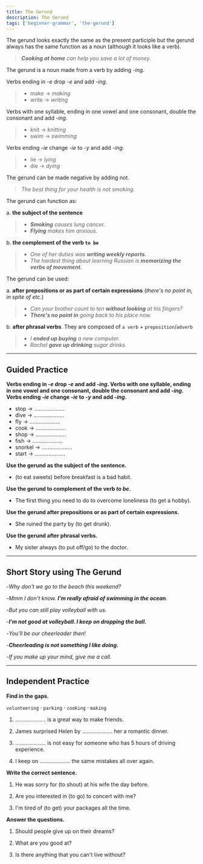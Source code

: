 ```yaml
---
title: The Gerund
description: The Gerund
tags: ['beginner-grammar', 'the-gerund']
---
```



The gerund looks exactly the same as the present participle but the gerund always has the same function as a noun (although it looks like a verb).

> _**Cooking at home** can help you save a lot of money._

The gerund is a noun made from a verb by adding -_ing_.

Verbs ending in -_e_ drop -_e_ and add -_ing_.

> - make → _making_
> - write → _writing_

Verbs with one syllable, ending in one vowel and one consonant, double the consonant and add -_ing_.

> - knit → _knitting_
> - swim → _swimming_

Verbs ending -_ie_ change -_ie_ to -_y_ and add -_ing_.

> - lie → _lying_
> - die → _dying_

The gerund can be made negative by adding not.

> _The best thing for your health is not smoking._

The gerund can function as:

a. **the subject of the sentence**

> - _**Smoking** causes lung cancer._
> - _**Flying** makes him anxious._

b. **the complement of the verb `to be`**

> - _One of her duties was **writing weekly reports.**_
> - _The hardest thing about learning Russian is **memorizing the verbs of movement.**_

The gerund can be used:

a. **after prepositions or as part of certain expressions** (_there's no point in, in spite of etc_.)

> - _Can your brother count to ten **without looking** at his fingers?_
> - _**There's no point in** going back to his place now._

b. **after phrasal verbs**. They are composed of `a verb` + `preposition`/`adverb`

> - _I **ended up buying** a new computer._
> - _Rachel **gave up drinking** sugar drinks._

---

## Guided Practice

**Verbs ending in -_e_ drop -_e_ and add -_ing_. Verbs with one syllable, ending in one vowel and one consonant, double the consonant and add -_ing_. Verbs ending -_ie_ change -_ie_ to -_y_ and add -_ing_.**

- stop → .................... <InfoTooltip label="stopping" />
- dive → .................... <InfoTooltip label="diving" />
- fly → .................... <InfoTooltip label="flying" />
- cook → .................... <InfoTooltip label="cooking" />
- shop → .................... <InfoTooltip label="shopping" />
- fish → .................... <InfoTooltip label="fishing" />
- snorkel → .................... <InfoTooltip label="snorkeling" />
- start → .................... <InfoTooltip label="starting" />

**Use the gerund as the subject of the sentence.**

- (to eat sweets) before breakfast is a bad habit. <InfoTooltip label="Eating sweets before breakfast is a bad habit" />

**Use the gerund to complement of the verb _to be_.**

- The first thing you need to do to overcome loneliness (to get a hobby). <InfoTooltip label="The first thing you need to do to overcome loneliness is getting a hobby"/>

**Use the gerund after prepositions or as part of certain expressions.**

- She ruined the party by (to get drunk). <InfoTooltip label="She ruined the party by getting drunk"/>

**Use the gerund after phrasal verbs.**

- My sister always (to put off/go) to the doctor. <InfoTooltip label="My sister always puts off going to the doctor"/>

---

## Short Story using The Gerund

-_Why don't we go to the beach this weekend?_

-_Mmm I don't know. **I'm really afraid of swimming in the ocean**._

-_But you can still play volleyball with us._

-_**I'm not good at volleyball. I keep on dropping the ball.**_

-_You'll be our cheerleader then!_

-_**Cheerleading is not something I like doing.**_

-_If you make up your mind, give me a call._

---

## Independent Practice

**Find in the gaps.**

`volunteering` · `parking` · `cooking` · `making`

1. .................... is a great way to make friends. <InfoTooltip label="Volunteering" />

2. James surprised Helen by .................... her a romantic dinner. <InfoTooltip label="cooking" />

3. .................... is not easy for someone who has 5 hours of driving experience. <InfoTooltip label="Parking" />

4. I keep on .................... the same mistakes all over again. <InfoTooltip label="making" />

**Write the correct sentence.**

1. He was sorry for (to shout) at his wife the day before. <InfoTooltip label="He was sorry for shouting at his wife the day before" />

2. Are you interested in (to go) to concert with me? <InfoTooltip label="Are you interested in going to concert with me" />

3. I'm tired of (to get) your packages all the time. <InfoTooltip label="I'm tired of getting your packages all the time" />

**Answer the questions.**

1. Should people give up on their dreams? <InfoTooltip label="No, people shouldn't be giving up on their dreams" />

2. What are you good at? <InfoTooltip label="I'm good at making people laugh" />

3. Is there anything that you can't live without? <InfoTooltip label="I can't live without travelling" />
